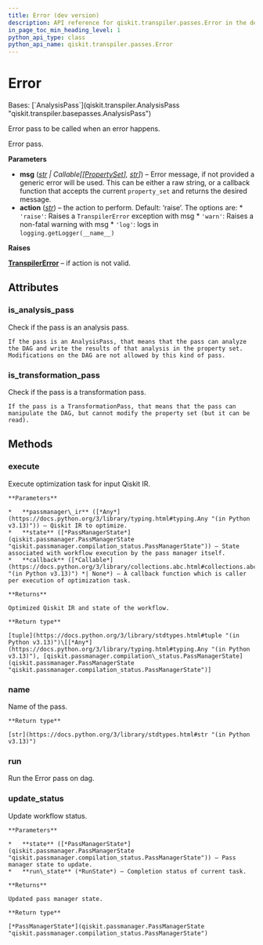 ```yaml
---
title: Error (dev version)
description: API reference for qiskit.transpiler.passes.Error in the dev version of qiskit
in_page_toc_min_heading_level: 1
python_api_type: class
python_api_name: qiskit.transpiler.passes.Error
---
```


# Error

<Class id="qiskit.transpiler.passes.Error" isDedicatedPage={true} github="https://github.com/Qiskit/qiskit/tree/stable/2.2/qiskit/transpiler/passes/utils/error.py#L23-L69" signature="qiskit.transpiler.passes.Error(*args, **kwargs)" modifiers="class">
  Bases: [`AnalysisPass`](qiskit.transpiler.AnalysisPass "qiskit.transpiler.basepasses.AnalysisPass")

  Error pass to be called when an error happens.

  Error pass.

  **Parameters**

  *   **msg** ([*str*](https://docs.python.org/3/library/stdtypes.html#str "(in Python v3.13)") *| Callable\[\[*[*PropertySet*](qiskit.passmanager.PropertySet "qiskit.passmanager.PropertySet")*],* [*str*](https://docs.python.org/3/library/stdtypes.html#str "(in Python v3.13)")*]*) – Error message, if not provided a generic error will be used. This can be either a raw string, or a callback function that accepts the current `property_set` and returns the desired message.
  *   **action** ([*str*](https://docs.python.org/3/library/stdtypes.html#str "(in Python v3.13)")) – the action to perform. Default: ‘raise’. The options are: \* `'raise'`: Raises a `TranspilerError` exception with msg \* `'warn'`: Raises a non-fatal warning with msg \* `'log'`: logs in `logging.getLogger(__name__)`

  **Raises**

  [**TranspilerError**](transpiler#qiskit.transpiler.TranspilerError "qiskit.transpiler.TranspilerError") – if action is not valid.

  ## Attributes

  ### is\_analysis\_pass

  <Attribute id="qiskit.transpiler.passes.Error.is_analysis_pass">
    Check if the pass is an analysis pass.

    If the pass is an AnalysisPass, that means that the pass can analyze the DAG and write the results of that analysis in the property set. Modifications on the DAG are not allowed by this kind of pass.
  </Attribute>

  ### is\_transformation\_pass

  <Attribute id="qiskit.transpiler.passes.Error.is_transformation_pass">
    Check if the pass is a transformation pass.

    If the pass is a TransformationPass, that means that the pass can manipulate the DAG, but cannot modify the property set (but it can be read).
  </Attribute>

  ## Methods

  ### execute

  <Function id="qiskit.transpiler.passes.Error.execute" github="https://github.com/Qiskit/qiskit/tree/stable/2.2/qiskit/passmanager/base_tasks.py#L72-L118" signature="execute(passmanager_ir, state, callback=None)">
    Execute optimization task for input Qiskit IR.

    **Parameters**

    *   **passmanager\_ir** ([*Any*](https://docs.python.org/3/library/typing.html#typing.Any "(in Python v3.13)")) – Qiskit IR to optimize.
    *   **state** ([*PassManagerState*](qiskit.passmanager.PassManagerState "qiskit.passmanager.compilation_status.PassManagerState")) – State associated with workflow execution by the pass manager itself.
    *   **callback** ([*Callable*](https://docs.python.org/3/library/collections.abc.html#collections.abc.Callable "(in Python v3.13)") *| None*) – A callback function which is caller per execution of optimization task.

    **Returns**

    Optimized Qiskit IR and state of the workflow.

    **Return type**

    [tuple](https://docs.python.org/3/library/stdtypes.html#tuple "(in Python v3.13)")\[[*Any*](https://docs.python.org/3/library/typing.html#typing.Any "(in Python v3.13)"), [qiskit.passmanager.compilation\_status.PassManagerState](qiskit.passmanager.PassManagerState "qiskit.passmanager.compilation_status.PassManagerState")]
  </Function>

  ### name

  <Function id="qiskit.transpiler.passes.Error.name" github="https://github.com/Qiskit/qiskit/tree/stable/2.2/qiskit/passmanager/base_tasks.py#L68-L70" signature="name()">
    Name of the pass.

    **Return type**

    [str](https://docs.python.org/3/library/stdtypes.html#str "(in Python v3.13)")
  </Function>

  ### run

  <Function id="qiskit.transpiler.passes.Error.run" github="https://github.com/Qiskit/qiskit/tree/stable/2.2/qiskit/transpiler/passes/utils/error.py#L48-L69" signature="run(_)">
    Run the Error pass on dag.
  </Function>

  ### update\_status

  <Function id="qiskit.transpiler.passes.Error.update_status" github="https://github.com/Qiskit/qiskit/tree/stable/2.2/qiskit/passmanager/base_tasks.py#L120-L138" signature="update_status(state, run_state)">
    Update workflow status.

    **Parameters**

    *   **state** ([*PassManagerState*](qiskit.passmanager.PassManagerState "qiskit.passmanager.compilation_status.PassManagerState")) – Pass manager state to update.
    *   **run\_state** (*RunState*) – Completion status of current task.

    **Returns**

    Updated pass manager state.

    **Return type**

    [*PassManagerState*](qiskit.passmanager.PassManagerState "qiskit.passmanager.compilation_status.PassManagerState")
  </Function>
</Class>

